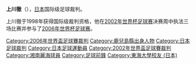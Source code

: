 '''上川徹'''（{{bd|1963年|6月8日|||Kawakami}}），[[日本|日本]]国际级足球裁判。

上川徹于1998年获得国际级裁判资格，他在[[2002年世界杯足球赛|2002年世界杯足球赛]]决赛周中执法三场比赛并参与了[[2006年世界杯足球赛|2006年世界杯足球赛]]。

{{Japan-sport-bio-stub}}

[[Category:2006年世界盃足球賽裁判|Category:2006年世界盃足球賽裁判]]
[[Category:鹿兒島縣出身人物|Category:鹿兒島縣出身人物]]
[[Category:日本足球裁判|Category:日本足球裁判]]
[[Category:日本足球運動員|Category:日本足球運動員]]
[[Category:2002年世界盃足球賽裁判|Category:2002年世界盃足球賽裁判]]
[[Category:湘南麗海球員|Category:湘南麗海球員]]
[[Category:足球前鋒|Category:足球前鋒]]
[[Category:東海大學校友_(日本)|Category:東海大學校友 (日本)]]